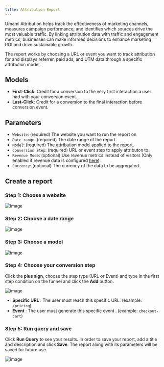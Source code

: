 ```yaml
---
title: Attribution Report
---
```


Umami Attribution helps track the effectiveness of marketing channels, measures campaign performance, and identifies which sources drive the most valuable traffic.
By linking attribution data with traffic and engagement metrics, businesses can make informed decisions to enhance marketing ROI and drive sustainable growth.

The report works by choosing a URL or event you want to track attribution for and displays referrer, paid ads, and UTM data through a specific attribution model.

## Models

- **First-Click**: Credit for a conversion to the very first interaction a user had with your conversion event.
- **Last-Click**: Credit for a conversion to the final interaction before conversion event.

## Parameters

- `Website`: (required) The website you want to run the report on.
- `Date range`: (required) The date range of the report.
- `Model`: (required) The attribution model applied to the report.
- `Conversion Step`: (required) URL or event step to apply attributon to.
- `Revenue Mode`: (optional) Use revenue metrics instead of visitors (Only enabled if revenue data is configured [here](https://umami.is/docs/reports/report-attribution#configuring-attribution)).
- `Currency`: (optional) The currency of the data to be aggregated.

## Create a report

### Step 1: Choose a website

![image](/images/docs/v2/attribution-website.png)

### Step 2: Choose a date range

![image](/images/docs/v2/attribution-date-range.png)

### Step 3: Choose a model

![image](/images/docs/v2/attribution-model.png)

### Step 4: Choose your conversion step

Click the **plus sign**, choose the step type (URL or Event) and type in the first step condition on the funnel and click the **Add** button.

![image](/images/docs/v2/attribution-conversion-step.png)

- **Specific URL** : The user must reach this specific URL. (example: `/pricing`)
- **Event** : The user must generate this specific event . (example: `checkout-cart`)

### Step 5: Run query and save

Click **Run Query** to see your results. In order to save your report, add a title and description and click **Save**.
The report along with its parameters will be saved for future use.

![image](/images/docs/v2/attribution-details.png)
